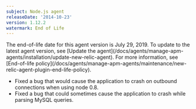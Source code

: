 ```yaml
---
subject: Node.js agent
releaseDate: '2014-10-23'
version: 1.12.2
watermark: End of Life
---
```


<Callout variant="important">
  The end-of-life date for this agent version is July 29, 2019. To update to the latest agent version, see [Update the agent](/docs/agents/manage-apm-agents/installation/update-new-relic-agent). For more information, see [End-of-life policy](/docs/agents/manage-apm-agents/maintenance/new-relic-agent-plugin-end-life-policy).
</Callout>

* Fixed a bug that would cause the application to crash on outbound connections when using node 0.8.
* Fixed a bug that could sometimes cause the application to crash while parsing MySQL queries.
